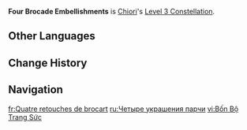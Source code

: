 {{Constellation Infobox
|image         = Constellation Four Brocade Embellishments.png
|character     = Chiori
|level         = 3
|description   = Increases the Level of Fluttering Hasode by 3.<br>Maximum upgrade level is 15.
|scale_att1    = 
|scale_att2    = 
|utility1      = Talent Level Increase
|utility2      = Elemental Skill Level Increase
}}
'''Four Brocade Embellishments''' is [[Chiori]]'s [[Level 3 Constellation]].
<!--
==Gameplay Notes==
--><!--
==Preview==
{Preview
|file = Four Brocade Embellishments Preview
}
-->
==Other Languages==
{{Other Languages
|en      = Four Brocade Embellishments
|zhs     = 缀锦四分
|zhs_rm  = Zhuìjǐn Sìfēn
|zht     = 綴錦四分
|zht_rm  = Zhuìjǐn Sìfēn
|zh_tl   = 
|ja      = 綴錦四分
|ja_rm   = Tsudzurenishiki Yonbun
|ja_tl   = 
|ko      = 사분 자수
|ko_rm   = 
|ko_tl   = 
|es      = Bordado y rematado
|es_tl   = Embroidered and Tied Off
|fr      = Quatre retouches de brocart
|fr_tl   = Four Touches of Brocade
|ru      = Четыре украшения парчи
|ru_tl   = Four Brocade Embellishments
|th      = Four Brocade Embellishments
|vi      = Bốn Bộ Trang Sức
|vi_tl   = 
|de      = Vier Brokatverzierungen
|de_tl   = Four Brocade Embellishments
|id      = Four Brocade Embellishments
|pt      = Quatro Embelezamentos de Brocado
|pt_tl   = 
|tr      = Dört Sırmalı Süsleme
|tr_tl   = 
|it      = Quattro decorazioni in broccato
|it_tl   = Four Brocade Decorations
}}

==Change History==
{{Change History|4.5}}

==Navigation==
{{Talent Navbox|Chiori}}

[[fr:Quatre retouches de brocart]]
[[ru:Четыре украшения парчи]]
[[vi:Bốn Bộ Trang Sức]]